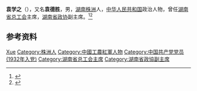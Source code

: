 '''袁学之'''（{{bd|1909年|3月|？}}），又名'''袁德胜'''，男，[[湖南|湖南]][[株洲|株洲]]人，[[中华人民共和国|中华人民共和国]]政治人物，曾任[[湖南省总工会|湖南省总工会]]主席，[[湖南省政协|湖南省政协]]副主席。<ref>{{Cite book|title=湖南大辞典|author=禹舜主编; 朱益民, 姚洪波, 易延绶等副主编|publisher=新华出版社|year=1995|isbn=|location=北京|pages=}}</ref><ref>{{Cite book|title=湖南百科全书|author=禹舜主编; 洪期钧副主编|publisher=岳麓书社|year=1999|isbn=|location=长沙|pages=}}</ref>

== 参考资料 ==
{{reflist}}

{{中国人物小作品}}

{{Authority control}}
{{DEFAULTSORT:Yuan袁}}
[[Category:袁姓|Xue]]
[[Category:株洲人|Category:株洲人]]
[[Category:中國工農紅軍人物|Category:中國工農紅軍人物]]
[[Category:中国共产党党员_(1932年入党)|Category:中国共产党党员 (1932年入党)]]
[[Category:湖南省总工会主席|Category:湖南省总工会主席]]
[[Category:湖南省政協副主席|Category:湖南省政協副主席]]